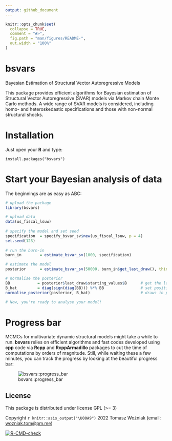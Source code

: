 ```yaml
---
output: github_document
---
```


<!-- README.md is generated from README.Rmd. Please edit that file -->

```r
knitr::opts_chunk$set(
  collapse = TRUE,
  comment = "#>",
  fig.path = "man/figures/README-",
  out.width = "100%"
)
```

# bsvars

Bayesian Estimation of Structural Vector Autoregressive Models

This package provides efficient algorithms for Bayesian estimation of Structural Vector Autoregressive (SVAR) models via Markov chain Monte Carlo methods. A wide range of SVAR models is considered, including homo- and heteroskedastic specifications and those with non-normal structural shocks.

# Installation

Just open your **R** and type:
```
install.packages("bsvars")
```

# Start your Bayesian analysis of data

The beginnings are as easy as ABC:
```r
# upload the package
library(bsvars)

# upload data
data(us_fiscal_lsuw)
 
# specify the model and set seed
specification  = specify_bsvar_sv$new(us_fiscal_lsuw, p = 4)
set.seed(123)
 
# run the burn-in
burn_in        = estimate_bsvar_sv(1000, specification)

# estimate the model
posterior      = estimate_bsvar_sv(50000, burn_in$get_last_draw(), thin = 10)

# normalise the posterior
BB            = posterior$last_draw$starting_values$B      # get the last draw of B
B_hat         = diag(sign(diag(BB))) %*% BB                # set positive diagonal elements
normalise_posterior(posterior, B_hat)                      # draws in posterior are normalised

# Now, you're ready to analyse your model!
```

# Progress bar

MCMCs for multivariate dynamic structural models might take a while to run. **bsvars** relies on efficient algorithms and fast codes developed using **cpp** code via **Rcpp** and **RcppArmadillo** packages to cut the time of computations by orders of magnitude. Still, while waiting these a few minutes, you can track the progress by looking at the beautiful progress bar:

![bsvars::progress_bar](inst/varia/progress.png)

## License

This package is distributed under license GPL (>= 3)

Copyright `r knitr::asis_output("\U00A9")` 2022  Tomasz Woźniak (email: <wozniak.tom@pm.me>)

<!-- badges: start -->
[![R-CMD-check](https://github.com/donotdespair/bsvars/actions/workflows/R-CMD-check.yaml/badge.svg)](https://github.com/donotdespair/bsvars/actions/workflows/R-CMD-check.yaml)
  <!-- badges: end -->